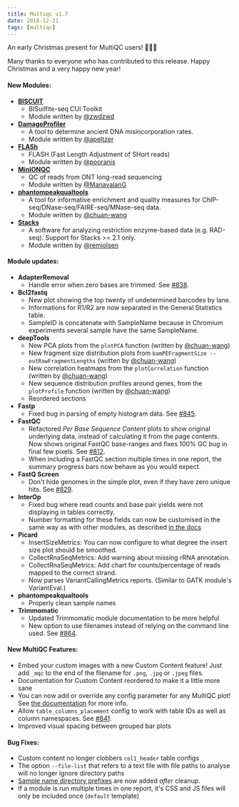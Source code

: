 ```yaml
---
title: Multiqc v1.7
date: 2018-12-21
tags: [multiqc]
---
```


An early Christmas present for MultiQC users! 🎅🎁🎄

Many thanks to everyone who has contributed to this release. Happy Christmas and a very happy new year!

#### New Modules:
* [**BISCUIT**](https://github.com/zwdzwd/biscuit)
    * BISuilfite-seq CUI Toolkit
    * Module written by [@zwdzwd](https://github.com/zwdzwd/)
* [**DamageProfiler**](https://github.com/Integrative-Transcriptomics/DamageProfiler)
    * A tool to determine ancient DNA misincorporation rates.
    * Module written by [@apeltzer](https://github.com/apeltzer/)
* [**FLASh**](https://ccb.jhu.edu/software/FLASH/)
    * FLASH (Fast Length Adjustment of SHort reads)
    * Module written by [@pooranis](https://github.com/pooranis/)
* [**MinIONQC**](https://github.com/roblanf/minion_qc)
    * QC of reads from ONT long-read sequencing
    * Module written by [@ManavalanG](https://github.com/ManavalanG)
* [**phantompeakqualtools**](https://www.encodeproject.org/software/phantompeakqualtools)
    * A tool for informative enrichment and quality measures for ChIP-seq/DNase-seq/FAIRE-seq/MNase-seq data.
    * Module written by [@chuan-wang](https://github.com/chuan-wang/)
* [**Stacks**](http://catchenlab.life.illinois.edu/stacks/)
    * A software for analyzing restriction enzyme-based data (e.g. RAD-seq). Support for Stacks >= 2.1 only.
    * Module written by [@remiolsen](https://github.com/remiolsen/)

#### Module updates:
* **AdapterRemoval**
    * Handle error when zero bases are trimmed. See [#838](https://github.com/ewels/MultiQC/issues/838).
* **Bcl2fastq**
    * New plot showing the top twenty of undetermined barcodes by lane.
    * Informations for R1/R2 are now separated in the General Statistics table.
    * SampleID is concatenate with SampleName because in Chromium experiments several sample have the same SampleName.
* **deepTools**
    * New PCA plots from the `plotPCA` function (written by [@chuan-wang](https://github.com/chuan-wang/))
    * New fragment size distribution plots from `bamPEFragmentSize --outRawFragmentLengths` (written by [@chuan-wang](https://github.com/chuan-wang/))
    * New correlation heatmaps from the `plotCorrelation` function (written by [@chuan-wang](https://github.com/chuan-wang/))
    * New sequence distribution profiles around genes, from the `plotProfile` function (written by [@chuan-wang](https://github.com/chuan-wang/))
    * Reordered sections
* **Fastp**
    * Fixed bug in parsing of empty histogram data. See [#845](https://github.com/ewels/MultiQC/issues/845).
* **FastQC**
    * Refactored _Per Base Sequence Content_ plots to show original underlying data, instead of calculating it from the page contents. Now shows original FastQC base-ranges and fixes 100% GC bug in final few pixels. See [#812](https://github.com/ewels/MultiQC/issues/812).
    * When including a FastQC section multiple times in one report, the summary progress bars now behave as you would expect.
* **FastQ Screen**
    * Don't hide genomes in the simple plot, even if they have zero unique hits. See [#829](https://github.com/ewels/MultiQC/issues/829).
* **InterOp**
    * Fixed bug where read counts and base pair yields were not displaying in tables correctly.
    * Number formatting for these fields can now be customised in the same way as with other modules, as described [in the docs](http://multiqc.info/docs/#number-base-multiplier)
* **Picard**
    * InsertSizeMetrics: You can now configure to what degree the insert size plot should be smoothed.
    * CollectRnaSeqMetrics: Add warning about missing rRNA annotation.
    * CollectRnaSeqMetrics: Add chart for counts/percentage of reads mapped to the correct strand.
    * Now parses VariantCallingMetrics reports. (Similar to GATK module's VariantEval.)
* **phantompeakqualtools**
    * Properly clean sample names
* **Trimmomatic**
    * Updated Trimmomatic module documentation to be more helpful
    * New option to use filenames instead of relying on the command line used. See [#864](https://github.com/ewels/MultiQC/issues/864).

#### New MultiQC Features:
* Embed your custom images with a new Custom Content feature! Just add `_mqc` to the end of the filename for `.png`, `.jpg` or `.jpeg` files.
* Documentation for Custom Content reordered to make it a little more sane
* You can now add or override any config parameter for any MultiQC plot! See [the documentation](http://multiqc.info/docs/#customising-plots) for more info.
* Allow `table_columns_placement` config to work with table IDs as well as column namespaces. See [#841](https://github.com/ewels/MultiQC/issues/841).
* Improved visual spacing between grouped bar plots


#### Bug Fixes:
* Custom content no longer clobbers `col1_header` table configs
* The option `--file-list` that refers to a text file with file paths to analyse will no longer ignore directory paths
* [Sample name directory prefixes](https://multiqc.info/docs/#sample-names-prefixed-with-directories) are now added _after_ cleanup.
* If a module is run multiple times in one report, it's CSS and JS files will only be included once (`default` template)
